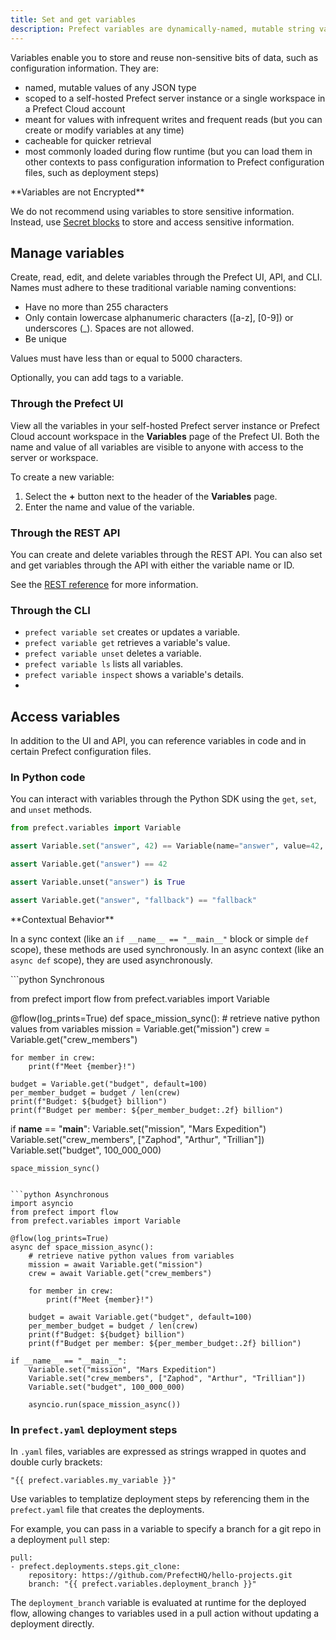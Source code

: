 ```yaml
---
title: Set and get variables
description: Prefect variables are dynamically-named, mutable string values.
---
```


Variables enable you to store and reuse non-sensitive bits of data, such as configuration information. 
They are:

- named, mutable values of any JSON type
- scoped to a self-hosted Prefect server instance or a single workspace in a Prefect Cloud account
- meant for values with infrequent writes and frequent reads (but you can create or 
modify variables at any time)
- cacheable for quicker retrieval
- most commonly loaded during flow runtime (but you can load them in other contexts to pass 
configuration information to Prefect configuration files, such as deployment steps)

<Warning>
**Variables are not Encrypted**

We do not recommend using variables to store sensitive information. Instead, use 
[Secret blocks](https://docs.prefect.io/develop/blocks/#prefect-built-in-blocks) to store and access 
sensitive information.
</Warning>

## Manage variables

Create, read, edit, and delete variables through the Prefect UI, API, and CLI. 
Names must adhere to these traditional variable naming conventions:

- Have no more than 255 characters
- Only contain lowercase alphanumeric characters ([a-z], [0-9]) or underscores (_). Spaces are not allowed.
- Be unique

Values must have less than or equal to 5000 characters.

Optionally, you can add tags to a variable.

### Through the Prefect UI

View all the variables in your self-hosted Prefect server instance or Prefect Cloud account workspace 
in the **Variables** page of the Prefect UI. Both the name and value of all variables 
are visible to anyone with access to the server or workspace.

To create a new variable:
1. Select the **+** button next to the header of the **Variables** page. 
1. Enter the name and value of the variable.

### Through the REST API

You can create and delete variables through the REST API. You can also set and get variables through the API 
with either the variable name or ID.

See the [REST reference](https://app.prefect.cloud/api/docs#tag/Variables) for more information.

### Through the CLI

- `prefect variable set` creates or updates a variable.
- `prefect variable get` retrieves a variable's value.
- `prefect variable unset` deletes a variable.
- `prefect variable ls` lists all variables.
- `prefect variable inspect` shows a variable's details.
- 
## Access variables

In addition to the UI and API, you can reference variables in code and in certain Prefect configuration files.

### In Python code

You can interact with variables through the Python SDK using the `get`, `set`, and `unset` methods. 

```python
from prefect.variables import Variable

assert Variable.set("answer", 42) == Variable(name="answer", value=42, tags=[])

assert Variable.get("answer") == 42

assert Variable.unset("answer") is True

assert Variable.get("answer", "fallback") == "fallback"
```

<Warning>
**Contextual Behavior**

In a sync context (like an `if __name__ == "__main__"` block or simple `def` scope), these methods are used synchronously.
In an async context (like an `async def` scope), they are used asynchronously.
</Warning>

<CodeGroup>
```python Synchronous

from prefect import flow
from prefect.variables import Variable

@flow(log_prints=True)
def space_mission_sync():
    # retrieve native python values from variables
    mission = Variable.get("mission")
    crew = Variable.get("crew_members")

    for member in crew:
        print(f"Meet {member}!")

    budget = Variable.get("budget", default=100)
    per_member_budget = budget / len(crew)
    print(f"Budget: ${budget} billion")
    print(f"Budget per member: ${per_member_budget:.2f} billion")

if __name__ == "__main__":
    Variable.set("mission", "Mars Expedition")
    Variable.set("crew_members", ["Zaphod", "Arthur", "Trillian"])
    Variable.set("budget", 100_000_000)

    space_mission_sync()
```

```python Asynchronous
import asyncio
from prefect import flow
from prefect.variables import Variable

@flow(log_prints=True)
async def space_mission_async():
    # retrieve native python values from variables
    mission = await Variable.get("mission")
    crew = await Variable.get("crew_members")

    for member in crew:
        print(f"Meet {member}!")

    budget = await Variable.get("budget", default=100)
    per_member_budget = budget / len(crew)
    print(f"Budget: ${budget} billion")
    print(f"Budget per member: ${per_member_budget:.2f} billion")

if __name__ == "__main__":
    Variable.set("mission", "Mars Expedition")
    Variable.set("crew_members", ["Zaphod", "Arthur", "Trillian"])
    Variable.set("budget", 100_000_000)

    asyncio.run(space_mission_async())
```
</CodeGroup>

### In `prefect.yaml` deployment steps

In `.yaml` files, variables are expressed as strings wrapped in quotes and double curly brackets: 
```
"{{ prefect.variables.my_variable }}"
```

Use variables to templatize deployment steps by 
referencing them in the `prefect.yaml` file that creates the deployments.

For example, you can pass in a variable to specify a branch for a git repo in a deployment `pull` step:

```
pull:
- prefect.deployments.steps.git_clone:
    repository: https://github.com/PrefectHQ/hello-projects.git
    branch: "{{ prefect.variables.deployment_branch }}"
```

The `deployment_branch` variable is evaluated at runtime for the deployed flow, 
allowing changes to variables used in a pull action without updating a deployment directly.
